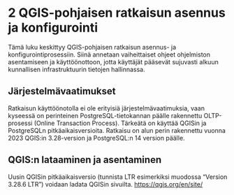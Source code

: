 # 2 QGIS-pohjaisen ratkaisun asennus ja konfigurointi

Tämä luku keskittyy QGIS-pohjaisen ratkaisun asennus- ja konfigurointiprosessiin. Siinä annetaan vaiheittaiset ohjeet ohjelmiston asentamiseen ja käyttöönottoon, jotta käyttäjät pääsevät sujuvasti alkuun kunnallisen infrastruktuurin tietojen hallinnassa.

## Järjestelmävaatimukset

Ratkaisun käyttöönotolla ei ole erityisiä järjestelmävaatimuksia, vaan kyseessä on perinteinen PostgreSQL-tietokannan päälle rakennettu OLTP-prosessi (Online Transaction Process). Tärkeätä on käyttää QGISin ja PostgreSQLn pitkäaikaisversioita. Ratkaisu on alun perin rakennettu vuonna 2023 QGIS:in 3.28-version ja PostgreSQL:n 14 version päälle.

## QGIS:n lataaminen ja asentaminen

Uusin QGISin pitkäaikaisversio (tunnista LTR esimerkiksi muodossa "Version 3.28.6 LTR") voidaan ladata QGISin sivuilta. <https://qgis.org/en/site/>
